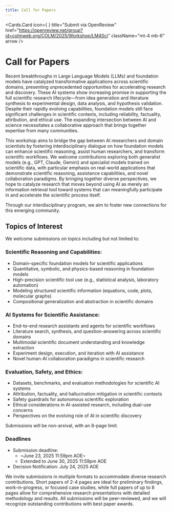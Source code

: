 ```yaml
---
title: Call for Papers
---
```



<Cards.Card
  icon={
    <FileInput size={26}/>
  }
  title="Submit via OpenReview"
  href="https://openreview.net/group?id=colmweb.org/COLM/2025/Workshop/LM4Sci"
  className="mt-4 mb-6"
  arrow
/>

# Call for Papers

Recent breakthroughs in Large Language Models (LLMs) and foundation models have catalyzed transformative applications across scientific domains, presenting unprecedented opportunities for accelerating research and discovery. These AI systems show increasing promise in supporting the full scientific research lifecycle—from idea generation and literature synthesis to experimental design, data analysis, and hypothesis validation. Despite their rapidly evolving capabilities, foundation models still face significant challenges in scientific contexts, including reliability, factuality, attribution, and ethical use. The expanding intersection between AI and science necessitates a collaborative approach that brings together expertise from many communities.

This workshop aims to bridge the gap between AI researchers and domain scientists by fostering interdisciplinary dialogue on how foundation models can enhance scientific reasoning, assist human researchers, and transform scientific workflows. We welcome contributions exploring both generalist models (e.g., GPT, Claude, Gemini) and specialist models trained on scientific data, with particular emphasis on real-world applications that demonstrate scientific reasoning, assistance capabilities, and novel collaboration paradigms. By bringing together diverse perspectives, we hope to catalyze research that moves beyond using AI as merely an information retrieval tool toward systems that can meaningfully participate in and accelerate the scientific process itself.

Through our interdisciplinary program, we aim to foster new connections for this emerging community.

## Topics of Interest

We welcome submissions on topics including but not limited to:

### Scientific Reasoning and Capabilities:
- Domain-specific foundation models for scientific applications
- Quantitative, symbolic, and physics-based reasoning in foundation models
- High-precision scientific tool use (e.g., statistical analysis, laboratory automation)
- Modeling structured scientific information (equations, code, plots, molecular graphs)
- Compositional generalization and abstraction in scientific domains


### AI Systems for Scientific Assistance:
- End-to-end research assistants and agents for scientific workflows
- Literature search, synthesis, and question-answering across scientific domains
- Multimodal scientific document understanding and knowledge extraction
- Experiment design, execution, and iteration with AI assistance
- Novel human-AI collaboration paradigms in scientific research

### Evaluation, Safety, and Ethics:
- Datasets, benchmarks, and evaluation methodologies for scientific AI systems
- Attribution, factuality, and hallucination mitigation in scientific contexts
- Safety guardrails for autonomous scientific exploration
- Ethical considerations in AI-assisted research, including dual-use concerns
- Perspectives on the evolving role of AI in scientific discovery

Submissions will be non-arxival, with an 8-page limit. 

### Deadlines
- Submission deadline: 
  - ~June 23, 2025  11:59pm AOE~ 
  - Extended to June 30, 2025  11:59pm AOE
- Decision Notification: July 24, 2025 AOE

We invite submissions in multiple formats to accommodate diverse research contributions. Short papers of 2-4 pages are ideal for preliminary findings, work-in-progress, or focused case studies, while full papers of up to 8 pages allow for comprehensive research presentations with detailed methodology and results. All submissions will be peer-reviewed, and we will recognize outstanding contributions with best paper awards.